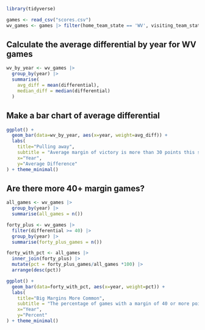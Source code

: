 ```r
library(tidyverse)
```

```r
games <- read_csv("scores.csv")
wv_games <- games |> filter(home_team_state == 'WV', visiting_team_state == 'WV')
```

## Calculate the average differential by year for WV games

```r
wv_by_year <- wv_games |> 
  group_by(year) |> 
  summarise(
    avg_diff = mean(differential),
    median_diff = median(differential)
  )
```


## Make a bar chart of average differential

```r
ggplot() + 
  geom_bar(data=wv_by_year, aes(x=year, weight=avg_diff)) +
  labs(
    title="Pulling away", 
    subtitle = "Average margin of victory is more than 30 points this season",
    x="Year", 
    y="Average Difference"
) + theme_minimal()
```

## Are there more 40+ margin games?

```r
all_games <- wv_games |> 
  group_by(year) |> 
  summarise(all_games = n())

forty_plus <- wv_games |> 
  filter(differential >= 40) |> 
  group_by(year) |> 
  summarise(forty_plus_games = n())

forty_with_pct <- all_games |> 
  inner_join(forty_plus) |> 
  mutate(pct = forty_plus_games/all_games *100) |> 
  arrange(desc(pct))

```
```r
ggplot() + 
  geom_bar(data=forty_with_pct, aes(x=year, weight=pct)) +
  labs(
    title="Big Margins More Common", 
    subtitle = "The percentage of games with a margin of 40 or more points is at a modern high",
    x="Year", 
    y="Percent"
) + theme_minimal()
```


